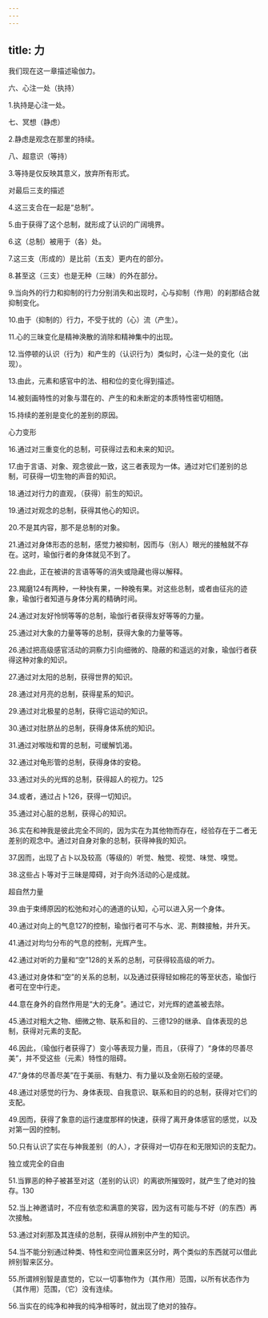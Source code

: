 ```yaml
---
---
---
```

title: 力
---




我们现在这一章描述瑜伽力。

六、心注一处（执持）

1.执持是心注一处。

七、冥想（静虑）

2.静虑是观念在那里的持续。

八、超意识（等持）

3.等持是仅反映其意义，放弃所有形式。

对最后三支的描述

4.这三支合在一起是“总制”。

5.由于获得了这个总制，就形成了认识的广阔境界。

6.这（总制）被用于（各）处。

7.这三支（形成的）是比前（五支）更内在的部分。

8.甚至这（三支）也是无种（三昧）的外在部分。

9.当向外的行力和抑制的行力分别消失和出现时，心与抑制（作用）的刹那结合就抑制变化。

10.由于（抑制的）行力，不受于扰的（心）流（产生）。

11.心的三昧变化是精神涣散的消除和精神集中的出现。

12.当停顿的认识（行为）和产生的（认识行为）类似时，心注一处的变化（出现）。

13.由此，元素和感官中的法、相和位的变化得到描述。

14.被刻画特性的对象与潜在的、产生的和未断定的本质特性密切相随。

15.持续的差别是变化的差别的原因。

心力变形

16.通过对三重变化的总制，可获得过去和未来的知识。

17.由于言语、对象、观念彼此一致，这三者表现为一体。通过对它们差别的总制，可获得一切生物的声音的知识。

18.通过对行力的直观，（获得）前生的知识。

19.通过对观念的总制，获得其他心的知识。

20.不是其内容，那不是总制的对象。

21.通过对身体形态的总制，感觉力被抑制，因而与（别人）眼光的接触就不存在。这时，瑜伽行者的身体就见不到了。

22.由此，正在被讲的言语等等的消失或隐藏也得以解释。

23.羯磨124有两种，一种快有果，一种晚有果。对这些总制，或者由征兆的迹象，瑜伽行者知道与身体分离的精确时间。

24.通过对友好怜悯等等的总制，瑜伽行者获得友好等等的力量。

25.通过对大象的力量等等的总制，获得大象的力量等等。

26.通过把高级感官活动的洞察力引向细微的、隐蔽的和遥远的对象，瑜伽行者获得这种对象的知识。

27.通过对太阳的总制，获得世界的知识。

28.通过对月亮的总制，获得星系的知识。

29.通过对北极星的总制，获得它运动的知识。

30.通过对肚脐丛的总制，获得身体系统的知识。

31.通过对喉咙和胃的总制，可缓解饥渴。

32.通过对龟形管的总制，获得身体的安稳。

33.通过对头的光辉的总制，获得超人的视力。125

34.或者，通过占卜126，获得一切知识。

35.通过对心脏的总制，获得心的知识。

36.实在和神我是彼此完全不同的，因为实在为其他物而存在，经验存在于二者无差别的观念中。通过对自身对象的总制，获得神我的知识。

37.因而，出现了占卜以及较高（等级的）听觉、触觉、视觉、味觉、嗅觉。

38.这些占卜等对于三昧是障碍，对于向外活动的心是成就。

超自然力量

39.由于束缚原因的松弛和对心的通道的认知，心可以进入另一个身体。

40.通过对向上的气息127的控制，瑜伽行者可不与水、泥、荆棘接触，并升天。

41.通过对均匀分布的气息的控制，光辉产生。

42.通过对听的力量和“空”128的关系的总制，可获得较高级的听力。

43.通过对身体和“空”的关系的总制，以及通过获得轻如棉花的等至状态，瑜伽行者可在空中行走。

44.意在身外的自然作用是“大的无身”。通过它，对光辉的遮盖被去除。

45.通过对粗大之物、细微之物、联系和目的、三德129的继承、自体表现的总制，获得对元素的支配。

46.因此，（瑜伽行者获得了）变小等表现力量，而且，（获得了）“身体的尽善尽美”，并不受这些（元素）特性的阻碍。

47.“身体的尽善尽美”在于美丽、有魅力、有力量以及金刚石般的坚硬。

48.通过对感觉的行为、身体表现、自我意识、联系和目的的总制，获得对它们的支配。

49.因而，获得了象意的运行速度那样的快速，获得了离开身体感官的感觉，以及对第一因的控制。

50.只有认识了实在与神我差别（的人），才获得对一切存在和无限知识的支配力。

独立或完全的自由

51.当罪恶的种子被甚至对这（差别的认识）的离欲所摧毁时，就产生了绝对的独存。130

52.当上神邀请时，不应有依恋和满意的笑容，因为这有可能与不好（的东西）再次接触。

53.通过对刹那及其连续的总制，获得从辨别中产生的知识。

54.当不能分别通过种类、特性和空间位置来区分时，两个类似的东西就可以借此辨别智来区分。

55.所谓辨别智是直觉的，它以一切事物作为（其作用）范围，以所有状态作为（其作用）范围，（它）没有连续。

56.当实在的纯净和神我的纯净相等时，就出现了绝对的独存。